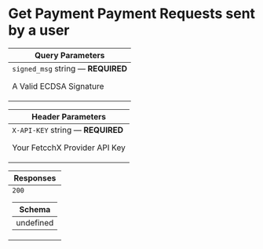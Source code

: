 # Get Payment Payment Requests sent by a user

<table style={{"display":"table","width":"100%"}}><thead><tr><th style={{"textAlign":"left"}}>Query Parameters</th></tr></thead><tbody><tr><td><code>signed_msg</code><span style={{"opacity":"0.6"}}> string</span><span style={{"opacity":"0.6"}}> — </span><strong style={{"fontSize":"var(--ifm-code-font-size)","color":"var(--openapi-required)"}}> REQUIRED</strong><div style={{"marginTop":"var(--ifm-table-cell-padding)"}}>

A Valid ECDSA Signature

</div></td></tr></tbody></table><table style={{"display":"table","width":"100%"}}><thead><tr><th style={{"textAlign":"left"}}>Header Parameters</th></tr></thead><tbody><tr><td><code>X-API-KEY</code><span style={{"opacity":"0.6"}}> string</span><span style={{"opacity":"0.6"}}> — </span><strong style={{"fontSize":"var(--ifm-code-font-size)","color":"var(--openapi-required)"}}> REQUIRED</strong><div style={{"marginTop":"var(--ifm-table-cell-padding)"}}>

Your FetcchX Provider API Key

</div></td></tr></tbody></table><table style={{"display":"table","width":"100%"}}><thead><tr><th style={{"textAlign":"left"}}>Responses</th></tr></thead><tbody><tr><td><div style={{"display":"flex"}}><div style={{"marginRight":"var(--ifm-table-cell-padding)"}}><code>200</code></div><div></div></div><div><table style={{"display":"table","width":"100%","marginTop":"var(--ifm-table-cell-padding)","marginBottom":"0px"}}><thead><tr><th style={{"textAlign":"left"}}>Schema <div></div></th></tr></thead><tbody><tr><td><span style={{"opacity":"0.6"}}> undefined</span></td></tr></tbody></table></div></td></tr></tbody></table>